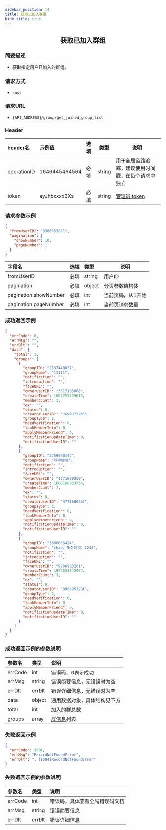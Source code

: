 ```yaml
---
sidebar_position: 14
title: 获取已加入群组
hide_title: true
---
```


<center>

## 获取已加入群组

</center>

### 简要描述
- 获取指定用户已加入的群组。
### 请求方式
- `post` 
### 请求URL
- `{API_ADDRESS}/group/get_joined_group_list` 


### Header
|header名|示例值|选填|类型|说明|
|:----    |:-------    |:--- |---|------      |
|operationID|1646445464564|必填|string|用于全局链路追踪，建议使用时间戳，在每个请求中独立|
|token|eyJhbxxxx3Xs|必填|string|[管理员 token](docs/restapi/apis/authenticationManagement/getToken.mdx)|


### 请求参数示例


```json
{
  "fromUserID": "9906953281",
  "pagination": {
    "showNumber": 10,
    "pageNumber": 1
  }
}
```
|字段名|选填|类型|说明|
|:----    |:-------    |:--- |---|
|fromUserID|必填|string|用户ID|
|pagination|必填|object|分页参数结构体|
|pagination.showNumber|必填|int|当前页码，从1开始|
|pagination.pageNumber|必填|int|当前页请求数量|
### 成功返回示例


```json
{
  "errCode": 0,
  "errMsg": "",
  "errDlt": "",
  "data": {
    "total": 3,
    "groups": [
      {
        "groupID": "2137448827",
        "groupName": "11111",
        "notification": "",
        "introduction": "",
        "faceURL": "",
        "ownerUserID": "3517105008",
        "createTime": 1687753739612,
        "memberCount": 3,
        "ex": "",
        "status": 0,
        "creatorUserID": "2699373280",
        "groupType": 2,
        "needVerification": 0,
        "lookMemberInfo": 0,
        "applyMemberFriend": 0,
        "notificationUpdateTime": 0,
        "notificationUserID": ""
      },
      {
        "groupID": "2759960147",
        "groupName": "哼哼唧唧",
        "notification": "",
        "introduction": "",
        "faceURL": "",
        "ownerUserID": "4771680259",
        "createTime": 1688106933734,
        "memberCount": 7,
        "ex": "",
        "status": 0,
        "creatorUserID": "4771680259",
        "groupType": 2,
        "needVerification": 0,
        "lookMemberInfo": 0,
        "applyMemberFriend": 0,
        "notificationUpdateTime": 0,
        "notificationUserID": ""
      },
      {
        "groupID": "3686066424",
        "groupName": "chao、多久时间、2234",
        "notification": "",
        "introduction": "",
        "faceURL": "",
        "ownerUserID": "9906953281",
        "createTime": 1687933342067,
        "memberCount": 3,
        "ex": "",
        "status": 0,
        "creatorUserID": "9906953281",
        "groupType": 2,
        "needVerification": 0,
        "lookMemberInfo": 0,
        "applyMemberFriend": 0,
        "notificationUpdateTime": 0,
        "notificationUserID": ""
      }
    ]
  }
}
```
### 成功返回示例的参数说明


|参数名|类型|说明|
|:----    |:-------    |:--- |
|errCode|int|错误码，0表示成功|
|errMsg|string|错误简要信息，无错误时为空|
|errDlt|errDlt|错误详细信息，无错误时为空|
|data|object|通用数据对象，具体结构见下方|
|total|int|加入的群总数|
|groups|array|[群信息](docs/restapi/commonFields.mdx#groupinfo)列表|
### 失败返回示例


```json
{
  "errCode": 1004,
  "errMsg": "RecordNotFoundError",
  "errDlt": ": [1004]RecordNotFoundError"
}
```
### 失败返回示例的参数说明


|参数名|类型|说明|
|:----    |:-------    |:--- |
|errCode|int|错误码，具体查看全局错误码文档|
|errMsg|string|错误简要信息|
|errDlt|errDlt|错误详细信息|
